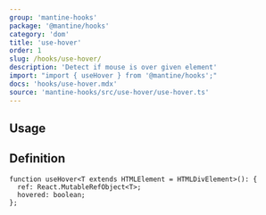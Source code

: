 ```yaml
---
group: 'mantine-hooks'
package: '@mantine/hooks'
category: 'dom'
title: 'use-hover'
order: 1
slug: /hooks/use-hover/
description: 'Detect if mouse is over given element'
import: "import { useHover } from '@mantine/hooks';"
docs: 'hooks/use-hover.mdx'
source: 'mantine-hooks/src/use-hover/use-hover.ts'
---
```



## Usage

<Demo data={HooksDemos.useHoverHookDemo} />

## Definition

```tsx
function useHover<T extends HTMLElement = HTMLDivElement>(): {
  ref: React.MutableRefObject<T>;
  hovered: boolean;
};
```
